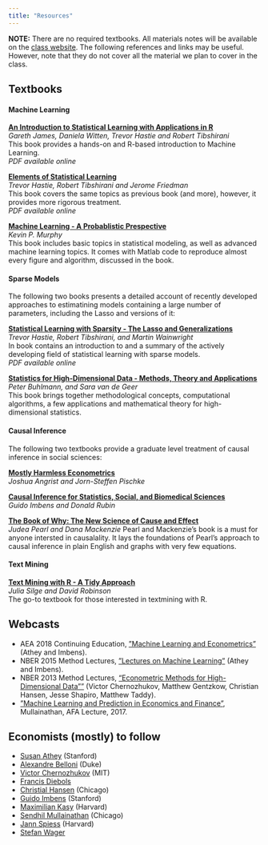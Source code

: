 ```yaml
---
title: "Resources"
---
```


__NOTE:__ There are no required textbooks. All materials notes will be available on the [class website](https://itamarcaspi.github.io/ml4econ/lectures.html). The following references and links may be useful. However, note that they do not cover all the material we plan to cover in the class.

## Textbooks

#### __Machine Learning__

[**An Introduction to Statistical Learning with Applications in R**](http://www-bcf.usc.edu/~gareth/ISL) <br>
*Gareth James, Daniela Witten, Trevor Hastie and Robert Tibshirani* <br>
This book provides a hands-on and R-based introduction to Machine Learning. <br/>
_PDF available online_

[**Elements of Statistical Learning**](http://statweb.stanford.edu/~tibs/ElemStatLearn) <br>
*Trevor Hastie, Robert Tibshirani and Jerome Friedman* <br/>
This book covers the same topics as previous book (and more), however, it provides more rigorous treatment. <br>
_PDF available online_

[**Machine Learning - A Probablistic Prespective**](https://www.cs.ubc.ca/~murphyk/MLbook/)  
*Kevin P. Murphy*  
This book includes basic topics in statistical modeling, as well as advanced machine learning topics.  It comes with Matlab code to reproduce almost every figure and algorithm, discussed in the book.

#### __Sparse Models__

The following two books presents a detailed account of recently developed approaches to estimatining models containing a large number of parameters, including the Lasso and versions of it: 

[**Statistical Learning with Sparsity - The Lasso and Generalizations**](https://web.stanford.edu/~hastie/StatLearnSparsity/)  
*Trevor Hastie, Robert Tibshirani, and Martin Wainwright*  
In book contains an introduction to and a summary of the actively developing field of statistical learning with sparse models.  
_PDF available online_

[**Statistics for High-Dimensional Data - Methods, Theory and Applications**](https://www.springer.com/gp/book/9783642201912)   
*Peter Buhlmann, and Sara van de Geer*  
This book brings together methodological concepts, computational algorithms, a
few applications and mathematical theory for high-dimensional statistics.  


#### __Causal Inference__

The following two textbooks provide a graduate level treatment of causal inference in social sciences:

[**Mostly Harmless Econometrics**](http://www.mostlyharmlesseconometrics.com/) <br/>
*Joshua Angrist and Jorn-Steffen Pischke*

[**Causal Inference for Statistics, Social, and Biomedical Sciences**](https://doi.org/10.1017/CBO9781139025751) <br/>
*Guido Imbens and Donald Rubin*

[**The Book of Why: The New Science of Cause and Effect**](https://www.amazon.com/Book-Why-Science-Cause-Effect/dp/046509760X)  
_Judea Pearl and Dana Mackenzie_
Pearl and Mackenzie's book is a must for anyone intersted in causalality. It lays the foundations of Pearl's approach to causal inference in plain English and graphs with very few equations.


#### __Text Mining__

[**Text Mining with R - A Tidy Approach**](https://www.tidytextmining.com/)  
_Julia Silge and David Robinson_  
The go-to textbook for those interested in textmining with R.


## Webcasts

+ AEA 2018 Continuing Education, [”Machine Learning and Econometrics”](https://www.aeaweb.org/conference/cont-ed/2018-webcasts) (Athey and
Imbens).  
+ NBER 2015 Method Lectures, [”Lectures on Machine Learning”](https://www.nber.org/econometrics_minicourse_2015/) (Athey and Imbens).  
+ NBER 2013 Method Lectures, ["Econometric Methods for High-Dimensional Data""](https://www.nber.org/econometrics_minicourse_2013/) (Victor Chernozhukov, Matthew Gentzkow, Christian Hansen, Jesse Shapiro, Matthew Taddy).  
+ [”Machine Learning and Prediction in Economics and Finance”](https://www.youtube.com/watch?v=xl3yQBhI6vY), Mullainathan, AFA
Lecture, 2017.  


## Economists (mostly) to follow

* [Susan Athey](https://www.gsb.stanford.edu/faculty-research/faculty/susan-athey) (Stanford)  
* [Alexandre Belloni](https://faculty.fuqua.duke.edu/~abn5/belloni-index.html) (Duke)  
* [Victor Chernozhukov](http://www.mit.edu/~vchern/) (MIT)  
* [Francis Diebols](https://www.sas.upenn.edu/~fdiebold/)  
* [Christial Hansen](https://voices.uchicago.edu/christianhansen/) (Chicago)
* [Guido Imbens](https://www.gsb.stanford.edu/faculty-research/faculty/guido-w-imbens) (Stanford)  
* [Maximilian Kasy](https://maxkasy.github.io/home/) (Harvard)  
* [Sendhil Mullainathan](https://www.chicagobooth.edu/faculty/directory/m/sendhil-mullainathan)   (Chicago)  
* [Jann Spiess](https://scholar.harvard.edu/spiess) (Harvard)  
* [Stefan Wager](https://web.stanford.edu/~swager/index.html)  





